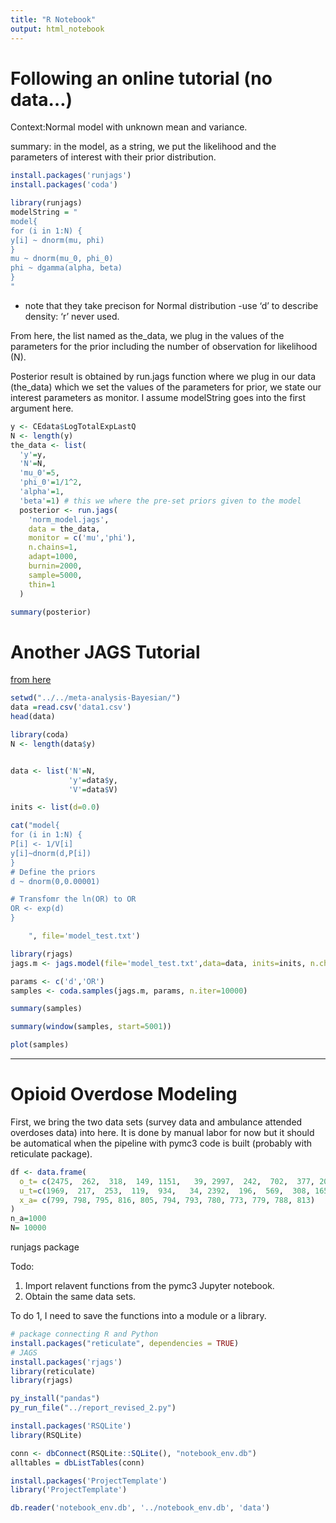 ```yaml
---
title: "R Notebook"
output: html_notebook
---
```

# Following an online tutorial (no data...)

Context:Normal model with unknown mean and variance. 

summary: 
in the model, as a string, we put the likelihood and the parameters of interest with their prior distribution.
```r
install.packages('runjags')
install.packages('coda')
```

```r
library(runjags)
modelString = "
model{
for (i in 1:N) {
y[i] ~ dnorm(mu, phi)
} 
mu ~ dnorm(mu_0, phi_0)
phi ~ dgamma(alpha, beta)
}
"

```
- note that they take precison for Normal distribution
-use 'd' to describe density: 'r' never used.

From here, the list named as the_data, we plug in the values of the parameters for the prior including the number of observation for likelihood (N). 

Posterior result is obtained by run.jags function where we plug in our data (the_data) which we set the values of the parameters for prior, we state our interest parameters as monitor. I assume modelString goes into the first argument here.
```r
y <- CEdata$LogTotalExpLastQ
N <- length(y)
the_data <- list(
  'y'=y,
  'N'=N,
  'mu_0'=5,
  'phi_0'=1/1^2,
  'alpha'=1,
  'beta'=1) # this we where the pre-set priors given to the model
  posterior <- run.jags(
    'norm_model.jags',
    data = the_data,
    monitor = c('mu','phi'),
    n.chains=1,
    adapt=1000,
    burnin=2000,
    sample=5000,
    thin=1
  )

summary(posterior)

```

# Another JAGS Tutorial 
[from here](https://rstudio-pubs-static.s3.amazonaws.com/272658_ae4d482c86514674be17042c852ebbfc.html)

```r
setwd("../../meta-analysis-Bayesian/")
data =read.csv('data1.csv')
head(data)
```

```r
library(coda)
N <- length(data$y)


data <- list('N'=N, 
             'y'=data$y,
             'V'=data$V)

inits <- list(d=0.0)

```

```r
cat("model{
for (i in 1:N) {
P[i] <- 1/V[i]
y[i]~dnorm(d,P[i])
}
# Define the priors
d ~ dnorm(0,0.00001)

# Transfomr the ln(OR) to OR
OR <- exp(d)
}

    ", file='model_test.txt')
```

```r
library(rjags)
jags.m <- jags.model(file='model_test.txt',data=data, inits=inits, n.chains = 1, n.adapt = 500,)
```
```r
params <- c('d','OR')
samples <- coda.samples(jags.m, params, n.iter=10000)
```

```r
summary(samples)
```

```r
summary(window(samples, start=5001))
```

```r
plot(samples)
```



_______________________________________________________________





# Opioid Overdose Modeling 
First, we bring the two data sets (survey data and ambulance attended overdoses data) into here. It is done by manual labor for now but it should be automatical when the pipeline with pymc3 code is built (probably with reticulate package).
```r
df <- data.frame(
  o_t= c(2475,  262,  318,  149, 1151,   39, 2997,  242,  702,  377, 2088,76), 
  u_t=c(1969,  217,  253,  119,  934,   34, 2392,  196,  569,  308, 1655,55), 
  x_a= c(799, 798, 795, 816, 805, 794, 793, 780, 773, 779, 788, 813)
)
n_a=1000
N= 10000
```

runjags package 





Todo: 

1. Import relavent functions from the pymc3 Jupyter notebook.
2. Obtain the same data sets. 

To do 1, I need to save the functions into a module or a library.
```r
# package connecting R and Python
install.packages("reticulate", dependencies = TRUE)
# JAGS
install.packages('rjags')
library(reticulate)
library(rjags)
```
```r
py_install("pandas")
py_run_file("../report_revised_2.py")
```

```r
install.packages('RSQLite')
library(RSQLite)
```
```r
conn <- dbConnect(RSQLite::SQLite(), "notebook_env.db")
alltables = dbListTables(conn)
```

```r
install.packages('ProjectTemplate')
library('ProjectTemplate')
```

```r
db.reader('notebook_env.db', '../notebook_env.db', 'data')
```

